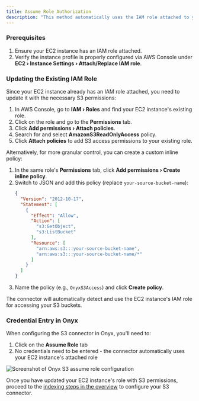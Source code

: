 ```yaml
---
title: Assume Role Authorization
description: "This method automatically uses the IAM role attached to your EC2 instance to access S3 buckets. No manual credential entry is required."
---
```



### Prerequisites

1. Ensure your EC2 instance has an IAM role attached.
2. Verify the instance profile is properly configured via AWS Console under **EC2 › Instance Settings › Attach/Replace IAM role**.

### Updating the Existing IAM Role

Since your EC2 instance already has an IAM role attached, you need to update it with the necessary S3 permissions:

1. In AWS Console, go to **IAM › Roles** and find your EC2 instance's existing role.
2. Click on the role and go to the **Permissions** tab.
3. Click **Add permissions › Attach policies**.
4. Search for and select **AmazonS3ReadOnlyAccess** policy.
5. Click **Attach policies** to add S3 access permissions to your existing role.

Alternatively, for more granular control, you can create a custom inline policy:

1. In the same role's **Permissions** tab, click **Add permissions › Create inline policy**.
2. Switch to JSON and add this policy (replace `your-source-bucket-name`):
   ```json
   {
     "Version": "2012-10-17",
     "Statement": [
       {
         "Effect": "Allow",
         "Action": [
           "s3:GetObject",
           "s3:ListBucket"
         ],
         "Resource": [
           "arn:aws:s3:::your-source-bucket-name",
           "arn:aws:s3:::your-source-bucket-name/*"
         ]
       }
     ]
   }
   ```
3. Name the policy (e.g., `OnyxS3Access`) and click **Create policy**.

The connector will automatically detect and use the EC2 instance's IAM role for accessing your S3 buckets.

### Credential Entry in Onyx

When configuring the S3 connector in Onyx, you'll need to:
1. Click on the **Assume Role** tab
2. No credentials need to be entered - the connector automatically uses your EC2 instance's attached role

![Screenshot of Onyx S3 assume role configuration](/assets/images/connectors/blob/s3/onyx-assume-role.png)

Once you have updated your EC2 instance's role with S3 permissions, proceed to the [indexing steps in the overview](./overview#indexing) to configure your S3 connector.